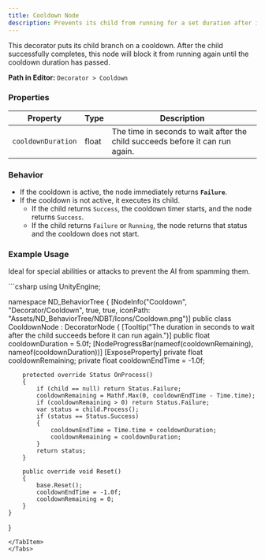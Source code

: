 ```yaml
---
title: Cooldown Node
description: Prevents its child from running for a set duration after it succeeds.
---
```


This decorator puts its child branch on a cooldown. After the child successfully completes, this node will block it from running again until the cooldown duration has passed.

**Path in Editor:** `Decorator > Cooldown`

### Properties

| Property           | Type  | Description                                                        |
| ------------------ | ----- | ------------------------------------------------------------------ |
| `cooldownDuration` | float | The time in seconds to wait after the child succeeds before it can run again. |

### Behavior

-   If the cooldown is active, the node immediately returns **`Failure`**.
-   If the cooldown is not active, it executes its child.
    -   If the child returns `Success`, the cooldown timer starts, and the node returns `Success`.
    -   If the child returns `Failure` or `Running`, the node returns that status and the cooldown does not start.

### Example Usage
Ideal for special abilities or attacks to prevent the AI from spamming them.

<Tabs>
<TabItem label="C# Code">
```csharp
using UnityEngine;

namespace ND_BehaviorTree
{
    [NodeInfo("Cooldown", "Decorator/Cooldown", true, true, iconPath: "Assets/ND_BehaviorTree/NDBT/Icons/Cooldown.png")]
    public class CooldownNode : DecoratorNode
    {
        [Tooltip("The duration in seconds to wait after the child succeeds before it can run again.")]
        public float cooldownDuration = 5.0f;
        [NodeProgressBar(nameof(cooldownRemaining), nameof(cooldownDuration))]
        [ExposeProperty]
        private float cooldownRemaining;
        private float cooldownEndTime = -1.0f;

        protected override Status OnProcess()
        {
            if (child == null) return Status.Failure;
            cooldownRemaining = Mathf.Max(0, cooldownEndTime - Time.time);
            if (cooldownRemaining > 0) return Status.Failure;
            var status = child.Process();
            if (status == Status.Success)
            {
                cooldownEndTime = Time.time + cooldownDuration;
                cooldownRemaining = cooldownDuration;
            }
            return status;
        }

        public override void Reset()
        {
            base.Reset();
            cooldownEndTime = -1.0f;
            cooldownRemaining = 0;
        }
    }
}
```
</TabItem>
</Tabs>
